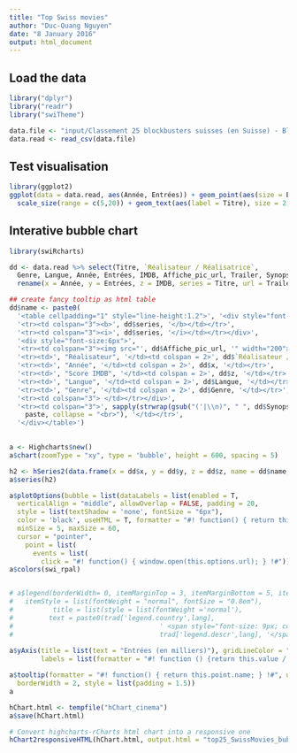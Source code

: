 ```yaml
---
title: "Top Swiss movies"
author: "Duc-Quang Nguyen"
date: "8 January 2016"
output: html_document
---
```



## Load the data
```r
library("dplyr")
library("readr")
library("swiTheme")

data.file <- "input/Classement 25 blockbusters suisses (en Suisse) - Blockbusters suisses.csv"
data.read <- read_csv(data.file)


```

## Test visualisation

```r
library(ggplot2)
ggplot(data = data.read, aes(Année, Entrées)) + geom_point(aes(size = Entrées, color = Genre)) + theme_swiYLines() +
  scale_size(range = c(5,20)) + geom_text(aes(label = Titre), size = 2, check_overlap = T)

```


## Interative bubble chart

```r
library(swiRcharts)

dd <- data.read %>% select(Titre, `Réalisateur / Réalisatrice`, 
  Genre, Langue, Année, Entrées, IMDB, Affiche_pic_url, Trailer, Synopsys) %>%
  rename(x = Année, y = Entrées, z = IMDB, series = Titre, url = Trailer)

## create fancy tooltip as html table
dd$name <- paste0(
  '<table cellpadding="1" style="line-height:1.2">', '<div style="font-size:8px">',
  '<tr><td colspan="3"><b>', dd$series, '</b></td></tr>',
  '<tr><td colspan="3"><i>', dd$series, '</i></td></tr></div>',
  '<div style="font-size:6px">',
  '<tr><td colspan="3"><img src="', dd$Affiche_pic_url, '" width="200"></td></tr>',
  '<tr><td>', "Réalisateur", '</td><td colspan = 2>', dd$`Réalisateur / Réalisatrice`, '</td></tr>',
  '<tr><td>', "Année", '</td><td colspan = 2>', dd$x, '</td></tr>',
  '<tr><td>', "Score IMDB", '</td><td colspan = 2>', dd$z, '</td></tr>',
  '<tr><td>', "Langue", '</td><td colspan = 2>', dd$Langue, '</td></tr>',
  '<tr><td>', "Genre", '</td><td colspan = 2>', dd$Genre, '</td></tr>',
  '<tr><td colspan="3"> </td></tr></div>',
  '<tr><td colspan="3">', sapply(strwrap(gsub("('|\\n)", " ", dd$Synopsys), 44, simplify = F), 
    paste, collapse = "<br>"), '</td></tr>', 
  '</div></table>')

	
a <- Highcharts$new()
a$chart(zoomType = "xy", type = 'bubble', height = 600, spacing = 5)

h2 <- hSeries2(data.frame(x = dd$x, y = dd$y, z = dd$z, name = dd$name, series = dd$series, url = dd$url), "series")
a$series(h2)

a$plotOptions(bubble = list(dataLabels = list(enabled = T, 
  verticalAlign = "middle", allowOverlap = FALSE, padding = 20,
  style = list(textShadow = 'none', fontSize = "6px"),
  color = 'black', useHTML = T, formatter = "#! function() { return this.series.name; } !#"),
  minSize = 5, maxSize = 60,
  cursor = "pointer",
    point = list(
      events = list(
        click = "#! function() { window.open(this.options.url); } !#"))))
a$colors(swi_rpal)	


# a$legend(borderWidth= 0, itemMarginTop = 3, itemMarginBottom = 5, itemHoverStyle = list(color = '#996666'),
#   itemStyle = list(fontWeight = "normal", fontSize = "0.8em"),
#          title = list(style = list(fontWeight ='normal'),
#         text = paste0(trad['legend.country',lang], 
#                                     ' <span style="font-size: 9px; color: #666; font-weight: normal">',
#                                     trad['legend.descr',lang], '</span><br>')), style = list(fontStyle = 'italic'))
	
a$yAxis(title = list(text = "Entrées (en milliers)"), gridLineColor = "#EFEFEF",
		labels = list(formatter = "#! function () {return this.value / 1000;} !#"))

a$tooltip(formatter = "#! function() { return this.point.name; } !#", useHTML = T, 
  borderWidth = 2, style = list(padding = 1.5))
a

hChart.html <- tempfile("hChart_cinema")
a$save(hChart.html)

# Convert highcharts-rCharts html chart into a responsive one
hChart2responsiveHTML(hChart.html, output.html = "top25_SwissMovies_bubble.html")
	
	
```